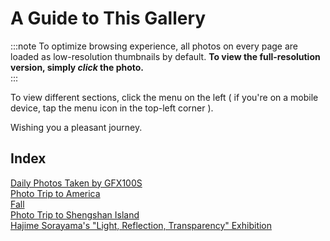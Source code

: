 # A Guide to This Gallery


<Flow />

:::note
 To optimize browsing experience, all photos on every page are loaded as low-resolution thumbnails by default. **To view the full-resolution version, simply *click* the photo.**  
:::

 To view different sections, click the menu on the left ( if you're on a mobile device, tap the menu icon in the top-left corner ).  

 Wishing you a pleasant journey.

## Index

[Daily Photos Taken by GFX100S](./Daily%20Photos%20Taken%20by%20GFX100S/)  
[Photo Trip to America](./Photo%20Trip%20to%20America/)   
[Fall](Fall)  
[Photo Trip to Shengshan Island](./Photo%20Trip%20to%20Shengshan%20Island/)  
[Hajime Sorayama's "Light, Reflection, Transparency" Exhibition](./Hajime%20Sorayama/)  




